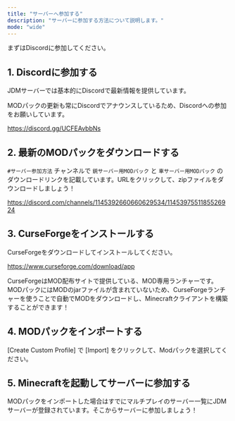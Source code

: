```yaml
---
title: "サーバーへ参加する"
description: "サーバーに参加する方法について説明します。"
mode: "wide"
---
```


まずはDiscordに参加してください。

## 1. Discordに参加する

JDMサーバーでは基本的にDiscordで最新情報を提供しています。

MODパックの更新も常にDiscordでアナウンスしているため、Discordへの参加をお願いしています。

https://discord.gg/UCFEAvbbNs

## 2. 最新のMODパックをダウンロードする

`#サーバー参加方法` チャンネルで `銃サーバー用MODパック` と `車サーバー用MODパック` のダウンロードリンクを記載しています。URLをクリックして、zipファイルをダウンロードしましょう！

https://discord.com/channels/1145392660660629534/1145397551185526924

## 3. CurseForgeをインストールする

CurseForgeをダウンロードしてインストールしてください。

https://www.curseforge.com/download/app

CurseForgeはMOD配布サイトで提供している、MOD専用ランチャーです。MODパックにはMODのjarファイルが含まれていないため、CurseForgeランチャーを使うことで自動でMODをダウンロードし、Minecraftクライアントを構築することができます！

## 4. MODパックをインポートする

[Create Custom Profile] で [Import] をクリックして、Modパックを選択してください。

## 5. Minecraftを起動してサーバーに参加する

MODパックをインポートした場合はすでにマルチプレイのサーバー一覧にJDMサーバーが登録されています。そこからサーバーに参加しましょう！
